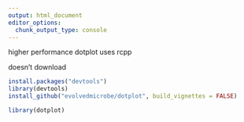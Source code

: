 ```yaml
---
output: html_document
editor_options: 
  chunk_output_type: console
---
```


higher performance dotplot
uses rcpp

doesn't download

```r
install.packages("devtools")
library(devtools)
install_github("evolvedmicrobe/dotplot", build_vignettes = FALSE)

library(dotplot)
```


